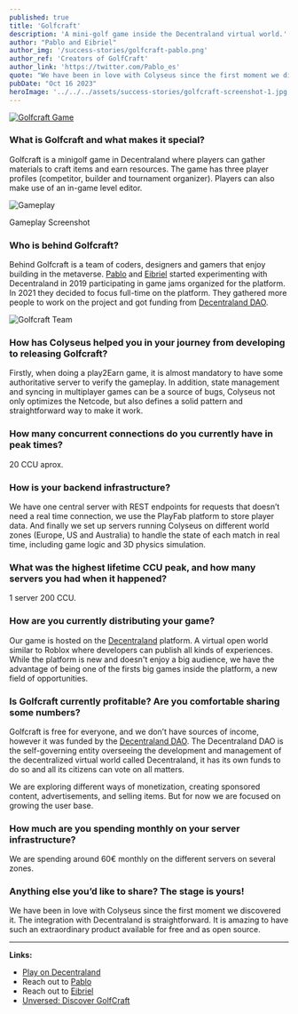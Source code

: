 ```yaml
---
published: true
title: 'Golfcraft'
description: 'A mini-golf game inside the Decentraland virtual world.'
author: "Pablo and Eibriel"
author_img: '/success-stories/golfcraft-pablo.png'
author_ref: 'Creators of GolfCraft'
author_link: 'https://twitter.com/Pablo_es'
quote: "We have been in love with Colyseus since the first moment we discovered it. It is amazing to have such an extraordinary product available for free and as open source."
pubDate: "Oct 16 2023"
heroImage: '../../../assets/success-stories/golfcraft-screenshot-1.jpg'
---
```


<a href="https://golfcraftgame.com/">
  <Image class="rounded inline-block mx-auto w-1/2 float-right lg:w-1/4 ml-8" src={logoImage} alt="Golfcraft Game" />
</a>

### What is **Golfcraft** and what makes it special?

Golfcraft is a minigolf game in Decentraland where players can gather materials to craft items and earn resources. The game has three player profiles (competitor, builder and tournament organizer). Players can also make use of an in-game level editor.

<div class="mx-auto mt-6 mb-12 w-sm w-full lg:w-2/3 text-center text-gray-600 ">
  <Image class="rounded" src={screenshot3} alt="Gameplay" />
  <p class="text-sm p-3 italic">Gameplay Screenshot</p>
</div>

### Who is behind **Golfcraft**?

Behind Golfcraft is a team of coders, designers and gamers that enjoy building in the metaverse. <a href="https://twitter.com/Pablo_es">Pablo</a> and <a href="https://twitter.com/Eibrielbot">Eibriel</a> started experimenting with Decentraland in 2019 participating in game jams organized for the platform. In 2021 they decided to focus full-time on the platform. They gathered more people to work on the project and got funding from <a href="https://governance.decentraland.org/proposal/?id=f7459b10-46e2-11ec-be0c-afec86cba5e5">Decentraland DAO</a>.

<Image src={teamImage} alt="Golfcraft Team" />


### How has Colyseus helped you in your journey from developing to releasing **Golfcraft**?

Firstly, when doing a play2Earn game, it is almost mandatory to have some authoritative server to verify the gameplay. In addition, state management and syncing in multiplayer games can be a source of bugs, Colyseus not only optimizes the Netcode, but also defines a solid pattern and straightforward way to make it work.

### How many concurrent connections do you currently have in peak times?

20 CCU aprox.

### How is your backend infrastructure?

We have one central server with REST endpoints for requests that doesn’t need a real time connection, we use the PlayFab platform to store player data. And finally we set up servers running Colyseus on different world zones (Europe, US and Australia) to handle the state of each match in real time, including game logic and 3D physics simulation.

### What was the highest lifetime CCU peak, and how many servers you had when it happened?

1 server 200 CCU.

### How are you currently distributing your game?

Our game is hosted on the <a href="https://decentraland.org/">Decentraland</a> platform. A virtual open world similar to Roblox where developers can publish all kinds of experiences. While the platform is new and doesn't enjoy a big audience, we have the advantage of being one of the firsts big games inside the platform, a new field of opportunities.

### Is **Golfcraft** currently profitable? Are you comfortable sharing some numbers?

Golfcraft is free for everyone, and we don’t have sources of income, however it was funded by the <a href="https://governance.decentraland.org/proposal/?id=f7459b10-46e2-11ec-be0c-afec86cba5e5">Decentraland DAO</a>. The Decentraland DAO is the self-governing entity overseeing the development and management of the decentralized virtual world called Decentraland, it has its own funds to do so and all its citizens can vote on all matters.

We are exploring different ways of monetization, creating sponsored content, advertisements, and selling items. But for now we are focused on growing the user base.

### How much are you spending monthly on your server infrastructure?

We are spending around 60€ monthly on the different servers on several zones.

### Anything else you’d like to share? The stage is yours!

We have been in love with Colyseus since the first moment we discovered it. The integration with Decentraland is straightforward. It is amazing to have such an extraordinary product available for free and as open source.

---

**Links:**

- [Play on Decentraland](https://play.decentraland.org/?position=47%2C-45)
- Reach out to [Pablo](https://twitter.com/Pablo_es)
- Reach out to [Eibriel](https://twitter.com/Eibrielbot)
- [Unversed: Discover GolfCraft](https://unve.rs/readGolfCraft)
